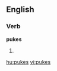 
==English==

===Verb===
'''pukes'''

# {{third-person singular of|[[puke]]}}

[[hu:pukes]]
[[vi:pukes]]